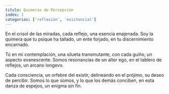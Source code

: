```yaml
---
titulo: Quimeras de Percepción
index: 1
categorias: ['reflexion', 'existencial']
---
```


En el crisol de las miradas,
cada reflejo, una esencia enajenada.
Soy la quimera que tu psique ha tallado,
un ente forjado, en tu discernimiento encarnado.

Tú en mi contemplación, una silueta transmutante,
con cada guiño, un aspecto evanescente.
Somos resonancias de un alter ego,
en el tablero de reflejos, un arcano longevo.

Cada consciencia, un orfebre del existir,
delineando en el prójimo, su deseo de percibir.
Somos lo que somos, y lo que los demás conciben,
en esta danza de espejos, un enigma sin fin.
